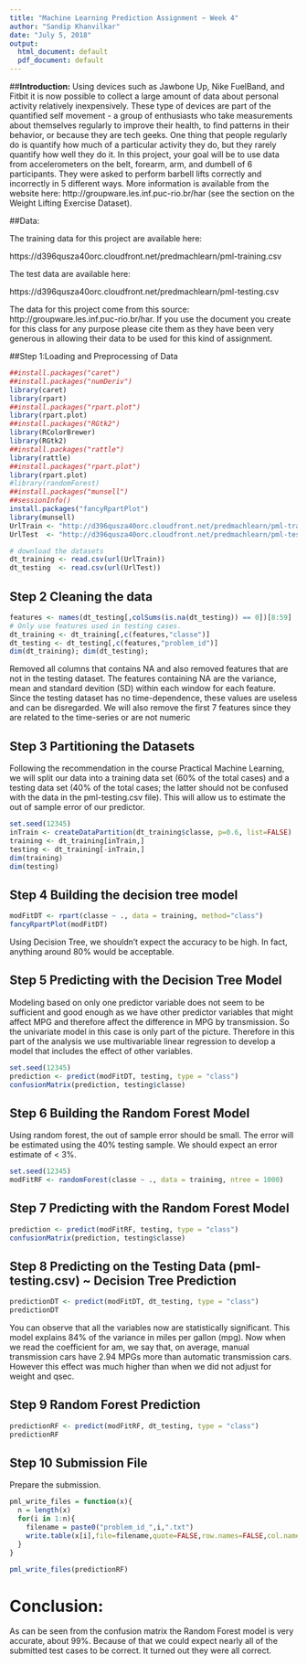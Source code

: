 ---
title: "Machine Learning Prediction Assignment ~ Week 4"
author: "Sandip Khanvilkar"
date: "July 5, 2018"
output:
  html_document: default
  pdf_document: default
---
##**Introduction:** 
Using devices such as Jawbone Up, Nike FuelBand, and Fitbit it is now possible to collect a large amount of data about personal activity relatively inexpensively. These type of devices are part of the quantified self movement - a group of enthusiasts who take measurements about themselves regularly to improve their health, to find patterns in their behavior, or because they are tech geeks. One thing that people regularly do is quantify how much of a particular activity they do, but they rarely quantify how well they do it. In this project, your goal will be to use data from accelerometers on the belt, forearm, arm, and dumbell of 6 participants. They were asked to perform barbell lifts correctly and incorrectly in 5 different ways. More information is available from the website here: http://groupware.les.inf.puc-rio.br/har (see the section on the Weight Lifting Exercise Dataset).

##Data:    

The training data for this project are available here:

https://d396qusza40orc.cloudfront.net/predmachlearn/pml-training.csv

The test data are available here:

https://d396qusza40orc.cloudfront.net/predmachlearn/pml-testing.csv

The data for this project come from this source: http://groupware.les.inf.puc-rio.br/har. If you use the document you create for this class for any purpose please cite them as they have been very generous in allowing their data to be used for this kind of assignment.

##Step 1:Loading and Preprocessing of Data

```r
##install.packages("caret")
##install.packages("numDeriv")
library(caret)
library(rpart)
##install.packages("rpart.plot")
library(rpart.plot)
##install.packages("RGtk2")
library(RColorBrewer)
library(RGtk2)
##install.packages("rattle")
library(rattle)
##install.packages("rpart.plot")
library(rpart.plot)
#library(randomForest)
##install.packages("munsell")
##sessionInfo()
install.packages("fancyRpartPlot")
library(munsell)
UrlTrain <- "http://d396qusza40orc.cloudfront.net/predmachlearn/pml-training.csv"
UrlTest  <- "http://d396qusza40orc.cloudfront.net/predmachlearn/pml-testing.csv"

# download the datasets
dt_training <- read.csv(url(UrlTrain))
dt_testing  <- read.csv(url(UrlTest))
```

## Step 2 Cleaning the data

```r
features <- names(dt_testing[,colSums(is.na(dt_testing)) == 0])[8:59]
# Only use features used in testing cases.
dt_training <- dt_training[,c(features,"classe")]
dt_testing <- dt_testing[,c(features,"problem_id")]
dim(dt_training); dim(dt_testing);
```
Removed all columns that contains NA and also removed features that are not in the testing dataset. The features containing NA are the variance, mean and standard devition (SD) within each window for each feature. Since the testing dataset has no time-dependence, these values are useless and can be disregarded. We will also remove the first 7 features since they are related to the time-series or are not numeric

## Step 3 Partitioning the Datasets  

Following the recommendation in the course Practical Machine Learning, we will split our data into a training data set (60% of the total cases) and a testing data set (40% of the total cases; the latter should not be confused with the data in the pml-testing.csv file). This will allow us to estimate the out of sample error of our predictor.

```r
set.seed(12345)
inTrain <- createDataPartition(dt_training$classe, p=0.6, list=FALSE)
training <- dt_training[inTrain,]
testing <- dt_training[-inTrain,]
dim(training)
dim(testing)
```
## Step 4 Building the decision tree model

```r
modFitDT <- rpart(classe ~ ., data = training, method="class")
fancyRpartPlot(modFitDT)
```
Using Decision Tree, we shouldn't expect the accuracy to be high. In fact, anything around 80% would be acceptable.

## Step 5 Predicting with the Decision Tree Model

Modeling based on only one predictor variable does not seem to be sufficient and good enough as we have other predictor variables that might affect MPG and therefore affect the difference in MPG by transmission. So the univariate model in this case is only part of the picture. Therefore in this part of the analysis we use multivariable linear regression to develop a model that includes the effect of other variables.

```r
set.seed(12345)
prediction <- predict(modFitDT, testing, type = "class")
confusionMatrix(prediction, testing$classe)
```

## Step 6 Building the Random Forest Model

Using random forest, the out of sample error should be small. The error will be estimated using the 40% testing sample. We should expect an error estimate of < 3%.

```r
set.seed(12345)
modFitRF <- randomForest(classe ~ ., data = training, ntree = 1000)
```

## Step 7 Predicting with the Random Forest Model

```r
prediction <- predict(modFitRF, testing, type = "class")
confusionMatrix(prediction, testing$classe)
```

## Step 8 Predicting on the Testing Data (pml-testing.csv) ~ Decision Tree Prediction

```r
predictionDT <- predict(modFitDT, dt_testing, type = "class")
predictionDT
```

You can observe that all the variables now are statistically significant. This model explains 84% of the variance in miles per gallon (mpg). Now when we read the coefficient for am, we say that, on average, manual transmission cars have 2.94 MPGs more than automatic transmission cars. However this effect was much higher than when we did not adjust for weight and qsec.

## Step 9 Random Forest Prediction

```r
predictionRF <- predict(modFitRF, dt_testing, type = "class")
predictionRF
```
## Step 10 Submission File
Prepare the submission.

```r
pml_write_files = function(x){
  n = length(x)
  for(i in 1:n){
    filename = paste0("problem_id_",i,".txt")
    write.table(x[i],file=filename,quote=FALSE,row.names=FALSE,col.names=FALSE)
  }
}

pml_write_files(predictionRF)
```

# **Conclusion:**  
As can be seen from the confusion matrix the Random Forest model is very accurate, about 99%. Because of that we could expect nearly all of the submitted test cases to be correct. It turned out they were all correct.

